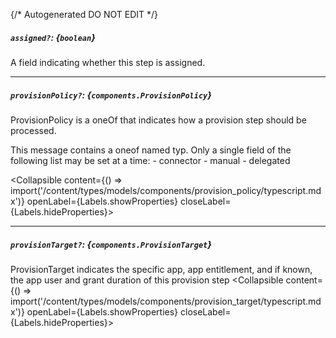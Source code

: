 {/* Autogenerated DO NOT EDIT  */}

##### `assigned?`: *{`boolean`}*
A field indicating whether this step is assigned.

---
##### `provisionPolicy?`: *{`components.ProvisionPolicy`}*
ProvisionPolicy is a oneOf that indicates how a provision step should be processed.

This message contains a oneof named typ. Only a single field of the following list may be set at a time:
  \- connector
  \- manual
  \- delegated

<Collapsible content={() => import('/content/types/models/components/provision_policy/typescript.mdx')} openLabel={Labels.showProperties} closeLabel={Labels.hideProperties}>
</Collapsible>

---
##### `provisionTarget?`: *{`components.ProvisionTarget`}*
ProvisionTarget indicates the specific app, app entitlement, and if known, the app user and grant duration of this provision step
<Collapsible content={() => import('/content/types/models/components/provision_target/typescript.mdx')} openLabel={Labels.showProperties} closeLabel={Labels.hideProperties}>
</Collapsible>



